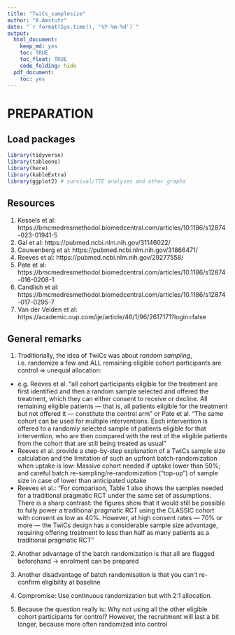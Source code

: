 ```yaml
---
title: "TwiCs_samplesize"
author: "A.Amstutz"
date: "`r format(Sys.time(), '%Y-%m-%d')`"
output:
  html_document:
    keep_md: yes
    toc: TRUE
    toc_float: TRUE
    code_folding: hide
  pdf_document:
    toc: yes
---
```


################################################################################
# PREPARATION
################################################################################
## Load packages
```r
library(tidyverse)
library(tableone)
library(here)
library(kableExtra)
library(ggplot2) # survival/TTE analyses and other graphs
```

## Resources
1. Kessels et al: https://bmcmedresmethodol.biomedcentral.com/articles/10.1186/s12874-023-01941-5
2. Gal et al: https://pubmed.ncbi.nlm.nih.gov/31146022/ 
3. Couwenberg et al: https://pubmed.ncbi.nlm.nih.gov/31866471/
4. Reeves et al: https://pubmed.ncbi.nlm.nih.gov/29277558/
5. Pate et al: https://bmcmedresmethodol.biomedcentral.com/articles/10.1186/s12874-016-0208-1 
6. Candlish et al: https://bmcmedresmethodol.biomedcentral.com/articles/10.1186/s12874-017-0295-7 
7. Van der Velden et al: https://academic.oup.com/ije/article/46/1/96/2617171?login=false 

## General remarks
1. Traditionally, the idea of TwiCs was about *random sampling*, i.e. randomize a few and ALL remaining eligible cohort participants are control => unequal allocation: 
* e.g. Reeves et al. "all cohort participants eligible for the treatment are first identified and then a random sample selected and offered the treatment, which they can either consent to receive or decline. All remaining eligible patients — that is, all patients eligible for the treatment but not offered it — constitute the control arm" or Pate et al. "The same cohort can be used for multiple interventions. Each intervention is offered to a randomly selected sample of patients eligible for that intervention, who are then compared with the rest of the eligible patients from the cohort that are still being treated as usual"
* Reeves et al. provide a step-by-step explanation of a TwiCs sample size calculation and the limitation of such an upfront batch-randomization when uptake is low: Massive cohort needed if uptake lower than 50%; and careful batch re-sampling/re-randomization ("top-up") of sample size in case of lower than anticipated uptake
* Reeves et al.: "For comparison, Table 1 also shows the samples needed for a traditional pragmatic RCT under the same set of assumptions. There is a sharp contrast: the figures show that it would still be possible to fully power a traditional pragmatic RCT using the CLASSIC cohort with consent as low as 40%. However, at high consent rates — 70% or more — the TwiCs design has a considerable sample size advantage, requiring offering treatment to less than half as many patients as a traditional pragmatic RCT"

2. Another advantage of the batch randomization is that all are flagged beforehand -> enrolment can be prepared

3. Another disadvantage of batch randomisation is that you can't re-confirm eligibility at baseline

4. Compromise: Use continuous randomization but with 2:1 allocation. 

5. Because the question really is: Why not using all the other eligible cohort participants for control? However, the recruitment will last a bit longer, because more often randomized into control


```r

```



